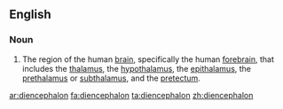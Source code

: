 ==English==

===Noun===
{{wikipedia}}
{{en-noun|pl=diencephalons|pl2=diencephala}}

# {{anatomy}} The region of the human [[brain]], specifically the human [[forebrain]], that includes the [[thalamus]], the [[hypothalamus]], the [[epithalamus]], the [[prethalamus]] or [[subthalamus]], and the [[pretectum]].

[[ar:diencephalon]]
[[fa:diencephalon]]
[[ta:diencephalon]]
[[zh:diencephalon]]
